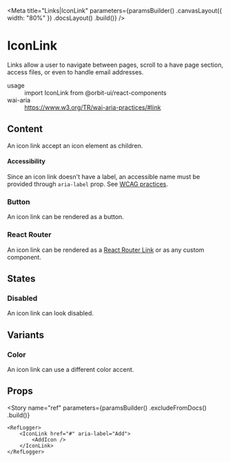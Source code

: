
<Meta
    title="Links|IconLink"
    parameters={paramsBuilder()
        .canvasLayout({ width: "80%" })
        .docsLayout(<ReactComponentsLayout sourcePath="/packages/react-components/src/link/src" />)
        .build()}
/>

# IconLink

Links allow a user to navigate between pages, scroll to a have page section, access files, or even to handle email addresses.

<dl>
    <div>
        <dt>usage</dt>
        <dd>import IconLink from @orbit-ui/react-components</dd>
    </div>
    <div>
        <dt>wai-aria</dt>
        <dd><a href="https://www.w3.org/TR/wai-aria-practices/#link">https://www.w3.org/TR/wai-aria-practices/#link</a></dd>
    </div>
</dl>

## Content

An icon link accept an icon element as children.

#### Accessibility

Since an icon link doesn't have a label, an accessible name must be provided through `aria-label` prop. See [WCAG practices](https://www.w3.org/TR/WCAG20-TECHS/ARIA6.html).

### Button

An icon link can be rendered as a button.

<Preview withSource="open">
    <Story name="button">
        <IconLink as="button" aria-label="Add" href="#">
            <AddIcon />
        </IconLink>
    </Story>
</Preview>

### React Router

An icon link can be rendered as a [React Router Link](https://reactrouter.com/web/api/Link) or as any custom component.

<Preview withSource="open">
    <Story name="react router link">
        <IconLink as={RouterLink} to="/flight-details" aria-label="Add">
            <AddIcon />
        </IconLink>
    </Story>
</Preview>

## States

### Disabled

An icon link can look disabled.

<Preview withSource="open">
    <Story name="disabled">
        <IconLink disabled aria-label="Add" href="#">
            <AddIcon />
        </IconLink>
    </Story>
</Preview>

## Variants

### Color

An icon link can use a different color accent.

<Preview withSource="open">
    <Story name="color">
        <Inline>
            <IconLink color="primary" aria-label="Add" href="#"><AddIcon /></IconLink>
            <IconLink color="secondary" aria-label="Add" href="#"><AddIcon /></IconLink>
            <IconLink color="danger" aria-label="Add" href="#"><AddIcon /></IconLink>
        </Inline>
    </Story>
</Preview>

## Props

<Props of={InnerIconLink} />

<Story
    name="ref"
    parameters={paramsBuilder()
        .excludeFromDocs()
        .build()}
>
    <RefLogger>
        <IconLink href="#" aria-label="Add">
            <AddIcon />
        </IconLink>
    </RefLogger>
</Story>
